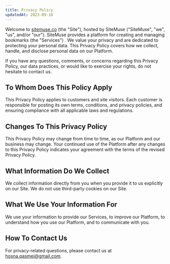 ```yaml
---
title: Privacy Policy
updatedAt: 2023-09-10
---
```


Welcome to [sitemuse.co](/) (the "Site"), hosted by SiteMuse ("SiteMuse", "we", "us", and/or "our"). SiteMuse provides a platform for creating and managing bookmarks (the "Services")
​. We value your privacy and are dedicated to protecting your personal data. This Privacy Policy covers how we collect, handle, and disclose personal data on our Platform.

If you have any questions, comments, or concerns regarding this Privacy Policy, our data practices, or would like to exercise your rights, do not hesitate to contact us.

## To Whom Does This Policy Apply

This Privacy Policy applies to customers and site visitors. Each customer is responsible for posting its own terms, conditions, and privacy policies, and ensuring compliance with all applicable laws and regulations.

## Changes To This Privacy Policy

This Privacy Policy may change from time to time, as our Platform and our business may change. Your continued use of the Platform after any changes to this Privacy Policy indicates your agreement with the terms of the revised Privacy Policy.

## What Information Do We Collect

We collect information directly from you when you provide it to us explicitly on our Site. We do not use third-party cookies on our Site.

## What We Use Your Information For

We use your information to provide our Services, to improve our Platform, to understand how you use our Platform, and to communicate with you.

## How To Contact Us

For privacy-related questions, please contact us at hosna.qasmei@gmail.com.
